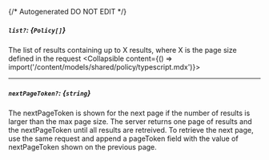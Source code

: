 {/* Autogenerated DO NOT EDIT  */}

##### `list?`: *{`Policy[]`}*
The list of results containing up to X results, where X is the page size defined in the request
<Collapsible content={() => import('/content/models/shared/policy/typescript.mdx')}>
</Collapsible>

---
##### `nextPageToken?`: *{`string`}*
The nextPageToken is shown for the next page if the number of results is larger than the max page size. The server returns one page of results and the nextPageToken until all results are retreived. To retrieve the next page, use the same request and append a pageToken field with the value of nextPageToken shown on the previous page.

